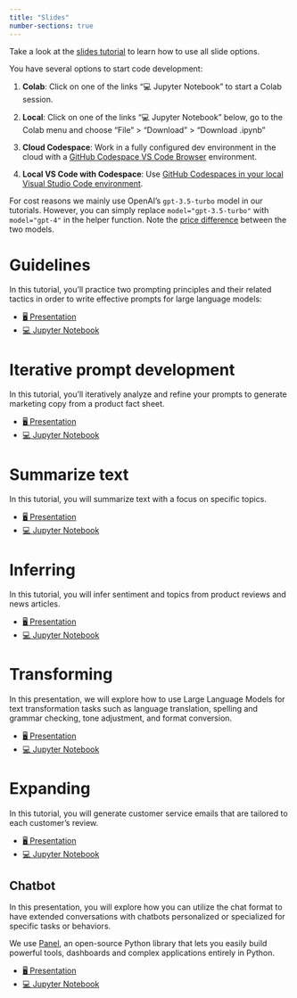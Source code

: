 ```yaml
---
title: "Slides"
number-sections: true
---
```



::: {.callout-note appearance="simple"}
Take a look at the [slides tutorial](https://kirenz.github.io/lab-toolkit/slides/slides.html#/title-slide) to learn how to use all slide options. 
:::

You have several options to start code development:

1. **Colab**: Click on one of the links "💻 Jupyter Notebook" to start a Colab session. 

2. **Local**: Click on one of the links "💻 Jupyter Notebook" below, go to the Colab menu and choose "File" > "Download" > "Download .ipynb"

3. **Cloud Codespace**: Work in a fully configured dev environment in the cloud with a [GitHub Codespace VS Code Browser](https://github.com/kirenz/lab-prompt/blob/main/README.md) environment.

4. **Local VS Code with Codespace**: Use [GitHub Codespaces in your local Visual Studio Code environment](https://docs.github.com/en/codespaces/developing-in-codespaces/using-github-codespaces-in-visual-studio-code).


For cost reasons we mainly use OpenAI's `gpt-3.5-turbo` model in our tutorials. However, you can simply replace `model="gpt-3.5-turbo"` with `model="gpt-4"` in the helper function. Note the [price difference](https://openai.com/pricing) between the two models.


# Guidelines

In this tutorial, you'll practice two prompting principles and their related tactics in order to write effective prompts for large language models:


::: {.callout-tip appearance="simple" icon=false}
- [🖥️ Presentation](/slides/guidelines.qmd)
- [💻 Jupyter Notebook](https://colab.research.google.com/github/kirenz/lab-prompt/blob/main/code/guidelines.ipynb)
:::



# Iterative prompt development

In this tutorial, you'll iteratively analyze and refine your prompts to generate marketing copy from a product fact sheet.

::: {.callout-tip appearance="simple" icon=false}
- [🖥️ Presentation](/slides/iterative-prompt-development.qmd)
- [💻 Jupyter Notebook](https://colab.research.google.com/github/kirenz/lab-prompt/blob/main/code/iterative-prompt-development.ipynb)
:::


# Summarize text

In this tutorial, you will summarize text with a focus on specific topics.

::: {.callout-tip appearance="simple" icon=false}
- [🖥️ Presentation](/slides/summarizing.qmd)
- [💻 Jupyter Notebook](https://colab.research.google.com/github/kirenz/lab-prompt/blob/main/code/summarizing.ipynb)
:::


# Inferring

In this tutorial, you will infer sentiment and topics from product reviews and news articles.

::: {.callout-tip appearance="simple" icon=false}
- [🖥️ Presentation](/slides/inferring.qmd)
- [💻 Jupyter Notebook](https://colab.research.google.com/github/kirenz/lab-prompt/blob/main/code/inferring.ipynb)
:::

# Transforming

In this presentation, we will explore how to use Large Language Models for text transformation tasks such as language translation, spelling and grammar checking, tone adjustment, and format conversion.

::: {.callout-tip appearance="simple" icon=false}
- [🖥️ Presentation](/slides/transforming.qmd)
- [💻 Jupyter Notebook](https://colab.research.google.com/github/kirenz/lab-prompt/blob/main/code/transforming.ipynb)
:::


# Expanding

In this tutorial, you will generate customer service emails that are tailored to each customer's review.

::: {.callout-tip appearance="simple" icon=false}
- [🖥️ Presentation](/slides/expanding.qmd)
- [💻 Jupyter Notebook](https://colab.research.google.com/github/kirenz/lab-prompt/blob/main/code/expanding.ipynb)
:::


## Chatbot

In this presentation, you will explore how you can utilize the chat format to have extended conversations with chatbots personalized or specialized for specific tasks or behaviors.

We use [Panel](https://panel.holoviz.org/), an open-source Python library that lets you easily build powerful tools, dashboards and complex applications entirely in Python. 

::: {.callout-tip appearance="simple" icon=false}
- [🖥️ Presentation](/slides/chatbot.qmd)
- [💻 Jupyter Notebook](https://colab.research.google.com/github/kirenz/lab-prompt/blob/main/code/chatbot.ipynb)
:::

